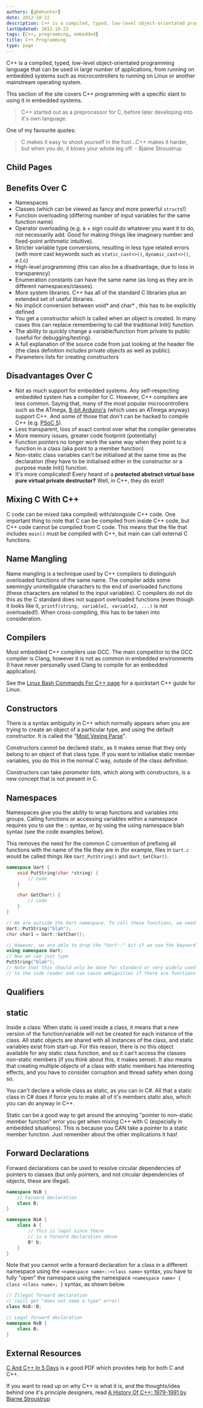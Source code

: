 ```yaml
---
authors: [gbmhunter]
date: 2012-10-22
description: C++ is a compiled, typed, low-level object-orientated programming language that can be used in embedded systems. The section covers the benefits and disadvantages of C++ over C, mixing C with C++, name mangling, compilers, constructors, namespaces, qualifiers, forward declarations, external resources and more.
lastUpdated: 2012-10-22
tags: [C++, programming, embedded]
title: C++ Programming
type: page
---
```


C++ is a compiled, typed, low-level object-orientated programming language that can be used in large number of applications, from running on embedded systems such as microcontrollers to running on Linux or another mainstream operating system.

This section of the site covers C++ programming with a specific slant to using it in embedded systems.

> C++ started out as a preprocessor for C, before later developing into it's own language.

One of my favourite quotes:

> C makes it easy to shoot yourself in the foot...C++ makes it harder, but when you do, it blows your whole leg off. - Bjame Stroustrup

## Child Pages

<ChildPages />

## Benefits Over C

* Namespaces
* Classes (which can be viewed as fancy and more powerful `struct`s!)
* Function overloading (differing number of input variables for the same function name)
* Operator overloading (e.g. a + sign could do whatever you want it to do, not necessarily add. Good for making things like imaginary number and fixed-point arithmetic intuitive).
* Stricter variable type conversions, resulting in less type related errors (with more cast keywords such as `static_cast<>()`, `dynamic_cast<>()`, e.t.c)
* High-level programming (this can also be a disadvantage, due to loss in transparency)
* Enumeration constants can have the same name (as long as they are in different namespaces/classes).
* More system libraries. C++ has all of the standard C libraries plus an extended set of useful libraries.
* No implicit conversion between void* and char* , this has to be explicitly defined
* You get a constructor which is called when an object is created. In many cases this can replace remembering to call the traditional Init() function.
* The ability to quickly change a variable/function from private to public (useful for debugging/testing).
* A full explanation of the source code from just looking at the header file (the class definition includes private objects as well as public).
* Parameters lists for creating constructors

## Disadvantages Over C

* Not as much support for embedded systems. Any self-respecting embedded system has a compiler for C. However, C++ compilers are less common. Saying that, many of the most popular microcontrollers such as the ATmega, [8-bit Arduino's](/programming/microcontrollers/arduino) (which uses an ATmega anyway) support C++. And some of those that don't can be hacked to compile C++ (e.g. [PSoC 5](/programming/microcontrollers/psoc)).
* Less transparent, loss of exact control over what the compiler generates
* More memory issues, greater code footprint (potentially)
* Function pointers no longer work the same way when they point to a function in a class (aka point to a member function)
* Non-static class variables can't be initialised at the same time as the declaration (they have to be initialised either in the constructor or a purpose made Init() function.
* It's more complicated! Every heard of a **protected abstract virtual base pure virtual private destructor?** Well, in C++, they do exist!

## Mixing C With C++

C code can be mixed (aka compiled) with/alongside C++ code. One important thing to note that C can be compiled from inside C++ code, but C++ code cannot be compiled from C code. This means that the file that includes `main()` must be compiled with C++, but main can call external C functions.

## Name Mangling

Name mangling is a technique used by C++ compilers to distinguish overloaded functions of the same name. The compiler adds some seemingly unintelligable characters to the end of overloaded functions (these characters are related to the input variables). C compilers do not do this as the C standard does not support overloaded functions (even though it looks like it, `printf(string, variable1, variable2, ...)` is not overloaded!). When cross-compiling, this has to be taken into consideration.

## Compilers

Most embedded C++ compilers use GCC. The main competitor to the GCC compiler is Clang, however it is not as common in embedded environments (I have never personally used Clang to compile for an embedded application).

See the [Linux Bash Commands For C++ page](/programming/languages/c-plus-plus/linux-bash-commands-for-cpp/) for a quickstart C++ guide for Linux.

## Constructors

There is a syntax ambiguity in C++ which normally appears when you are trying to create an object of a particular type, and using the default constructor. It is called the "[Most Vexing Parse](http://en.wikipedia.org/wiki/Most_vexing_parse)".

Constructors cannot be declared static, as it makes sense that they only belong to an object of that class type. If you want to initialise static member variables, you do this in the normal C way, outside of the class definition.

Constructors can take _parameter lists_, which along with constructors, is a new concept that is not present in C.

## Namespaces

Namespaces give you the ability to wrap functions and variables into groups. Calling functions or accessing variables within a namespace requires you to use the :: syntax, or by using the using namespace blah syntax (see the code examples below).

This removes the need for the common C convention of prefixing all functions with the name of the file they are in (for example, files in `Uart.c` would be called things like `Uart_PutString()` and `Uart_GetChar()`.

```c++
namespace Uart {
    void PutString(char *string) {
        // code
    }

    char GetChar() {
        // code
    }
}

// We are outside the Uart namespace. To call these functions, we need to prepend the function calls with the namespace name and the `::` syntax
Uart::PutString("blah");
char char1 = Uart::GetChar();

// However, we are able to drop the "Uart::" bit if we use the keyword "using"
using namespace Uart;
// Now we can just type
PutString("blah");
// Note that this should only be done for standard or very widely used libraries, as it reduces the information
// to the code reader and can cause ambiguities if there are functions with the same name.
```

## Qualifiers

## static

Inside a class: When static is used inside a class, it means that a new version of the function/variable will not be created for each instance of the class. All static objects are shared with all instances of the class, and static variables exist from start-up. For this reason, there is no this object available for any static class function, and so it can't access the classes non-static members (if you think about this, it makes sense). It also means that creating multiple objects of a class with static members has interesting effects, and you have to consider corruption and thread safety when doing so.

You can't declare a whole class as static, as you can in C#. All that a static class in C# does if force you to make all of it's members static also, which you can do anyway in C++.

Static can be a good way to get around the annoying "pointer to non-static member function" error you get when mixing C++ with C (especially in embedded situations). This is because you CAN take a pointer to a static member function. Just remember about the other implications it has!

## Forward Declarations

Forward declarations can be used to resolve circular dependencies of pointers to classes (but only pointers, and not circular dependencies of objects, these are illegal).

```c++    
namespace NsB {
    // Forward declaration
    class B;
}

namespace NsA {
    class A {
        // This is legal since there
        // is a forward declaration above
        B* b;
    }
}
```

Note that you cannot write a forward declaration for a class in a different namespace using the `<namespace name>::<class name>` syntax, you have to fully "open" the namespace using the namespace `<namespace name> { class <class name>; }` syntax, as shown below.

```c++    
// Illegal forward declaration
// (will get "does not name a type" error)
class NsB::B;

// Legal forward declaration
namespace NsB {
    class B;
}
```

## External Resources

[C And C++ In 5 Days](http://itee.uq.edu.au/~comp3300/Resources/C_C++_notes.pdf) is a good PDF which provides help for both C and C++.

If you want to read up on why C++ is what it is, and the thoughts/idea behind one it's principle designers, read [A History Of C++: 1979-1991 by Bjarne Stroustrup](http://www.stroustrup.com/hopl2.pdf)
